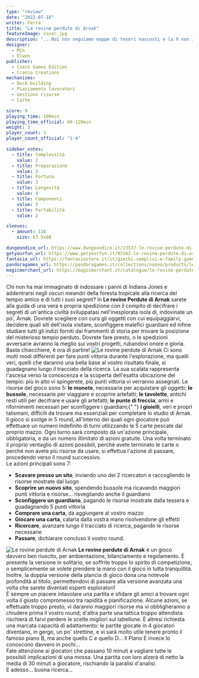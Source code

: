 ```yaml
---
type: "review"
date: "2022-07-18"
writer: Ferra
title: "Le rovine perdute di Arnak"
featureImage: cover.jpg
description: "...Noi non seguiamo mappe di tesori nascosti e la X non indica, mai, il punto dove scavare..."
designer:
  - Mín
  - Elwen
publisher:
  - Czech Games Edition
  - Cranio Creations
mechanisms:
  - Deck building
  - Piazzamento lavoratori
  - Gestione risorse
  - Carte

score: 9
playing_time: 100min
playing_time_official: 60-120min
weight: 3
player_count: 3
player_count_official: "1-4"

sidebar_votes:
  - title: Complessità
    value: 2
  - title: Preparazione
    value: 3
  - title: Fortuna
    value: 3
  - title: Longevità
    value: 4
  - title: Componenti
    value: 3
  - title: Portabilità
    value: 2

sleeves:
  - amount: 110
    size: 63.5x88

dungeondice_url: https://www.dungeondice.it/23537-le-rovine-perdute-di-arnak.html
getyourfun_url: https://www.getyourfun.it/03162-le-rovine-perdute-di-arnak-giochi-avventura.html
fantasia_url: https://fantasiastore.it/it/giochi-semplici-e-family-games/9966-le-rovine-perdute-di-arnak.html
pandoragames_url: https://pandoragames.it/collections/nuovo/products/le-rovine-perdute-di-arnak
magicmerchant_url: https://magicmerchant.it/catalogue/le-rovine-perdute-di-arnak-50715/
---
```


<Setting>
  Chi non ha mai immaginato di indossare i panni di Indiana Jones e addentrarsi
  negli oscuri meandri della foresta tropicale alla ricerca del tempio antico e
  di tutti i suoi segreti? In <strong>Le rovine Perdute di Arnak</strong> sarete
  alla guida di una vera e propria spedizione con il compito di decifrare i
  segreti di un'antica civiltà sviluppatasi nell'inesplorata isola di,
  indovinate un po', Arnak. Dovrete scegliere con cura gli oggetti con cui
  equipaggiarvi, decidere quali siti dell'isola visitare, sconfiggere malefici
  guardiani ed infine studiare tutti gli indizi forniti dai frammenti di storia
  per trovare la posizione del misterioso tempio perduto. Dovrete fare presto, o
  le spedizioni avversarie avranno la meglio sui vostri progetti, rubandovi
  onore e gloria. Basta chiacchiere, è ora di partire!
</Setting>

<img src="./game1.jpg" alt="Le rovine perdute di Arnak" />

<Rules>
  Ci sono molti modi differenti per fare punti vittoria durante l'esplorazione,
  ma quelli veri, quelli che daranno una bella base al vostro risultato finale,
  si guadagnano lungo il tracciato della ricerca. La sua scalata rappresenta
  l'ascesa verso la conoscenza e la scoperta dell'esatta ubicazione del tempio:
  più in alto vi spingerete, più punti vittoria vi verranno assegnati. Le
  risorse del gioco sono 5: <strong>le monete</strong>, necessarie per
  acquistare gli oggetti; <strong>le bussole</strong>, necessarie per viaggiare
  e scoprire artefatti; <strong>le tavolette</strong>, antichi resti utili per
  decifrare e usare gli artefatti; <strong>le punte di freccia</strong>, armi e
  rifornimenti necessari per sconfiggere i guardiani;{" "}
  <strong>i gioielli</strong>, veri e propri talismani, difficili da trovare ma
  essenziali per completare lo studio di Arnak. <br />
  Il gioco si svolge in 5 round, all'interno dei quali ogni giocatore può effettuare
  un numero indefinito di turni utilizzando le 5 carte pescate dal proprio mazzo.
  Ogni turno sarà composto da un'azione principale, obbligatoria, e da un numero
  illimitato di azioni gratuite. Una volta terminato il proprio ventaglio di azioni
  possibili, perché avete terminato le carte o perché non avete più risorse da usare,
  si effettua l'azione di passare, procedendo verso il round successivo. <br />
  Le azioni principali sono 7:
  <ul>
    <li>
      <strong>Scavare presso un sito</strong>, inviando uno dei 2 ricercatori e
      raccogliendo le risorse mostrate dal luogo
    </li>
    <li>
      <strong>Scoprire un nuovo sito</strong>, spendendo bussole ma ricavando
      maggiori punti vittoria e risorse... risvegliando anche il guardiano
    </li>
    <li>
      <strong>Sconfiggere un guardiano</strong>, pagando le risorse mostrate
      dalla tessera e guadagnando 5 punti vittoria
    </li>
    <li>
      <strong>Comprare una carta</strong>, da aggiungere al vostro mazzo
    </li>
    <li>
      <strong>Giocare una carta</strong>, calarla dalla vostra mano risolvendone
      gli effetti
    </li>
    <li>
      <strong>Ricercare</strong>, avanzare lungo il tracciato di ricerca,
      pagando le risorse necessarie
    </li>
    <li>
      <strong>Passare</strong>, dichiarare concluso il vostro round.
    </li>
  </ul>
</Rules>

<img src="./game2.jpg" alt="Le rovine perdute di Arnak" />

<Feedback>
  <strong>Le rovine perdute di Arnak</strong> è un gioco davvero ben riuscito,
  per ambientazione, bilanciamento e regolamento. È presente la versione in
  solitario, se soffrite troppo lo spirito di competizione, o semplicemente se
  volete prendere la mano con il gioco in tutta tranquillità. Inoltre, la doppia
  versione della plancia di gioco dona una notevole profondità al titolo,
  permettendovi di passare alla versione avanzata una volta che sarete diventati
  esperti esploratori! <br />
  È sempre un piacere intavolare una partita e sfidare gli amici a trovare ogni volta
  il giusto compromesso tra rapidità e pianificazione. Alcune azioni, se effettuate
  troppo presto, vi daranno maggiori risorse ma vi obbligheranno a chiudere prima
  il vostro round; d'altra parte una tattica troppo attendista rischierà di farvi
  perdere le scelte migliori sul tabellone. È altresì richiesta una marcata capacità
  di adattamento: le partite giocate in 4 giocatori diventano, in gergo, un po' strettine,
  e vi sarà molto utile tenere pronto il famoso piano B, ma anche quello C e quello
  D... Il Piano E invece lo conoscono davvero in pochi... <br />
  Fate attenzione ai giocatori che passano 10 minuti a vagliare tutte le
  possibili implicazioni di una mossa. Una partita con loro alzerà di netto la
  media di 30 minuti a giocatore, rischiando la paralisi d'analisi. <br />E
  adesso... buona ricerca...
</Feedback>
